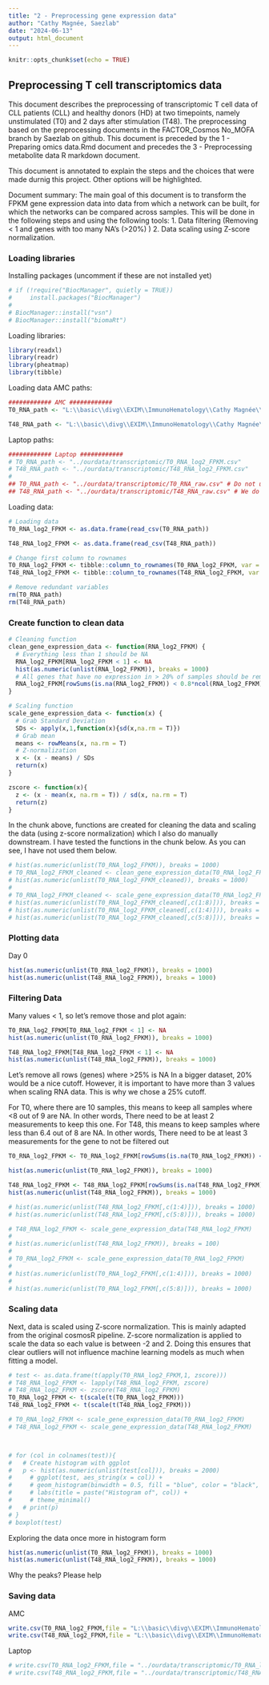 ```yaml
---
title: "2 - Preprocessing gene expression data"
author: "Cathy Magnée, Saezlab"
date: "2024-06-13"
output: html_document
---
```


```r
knitr::opts_chunk$set(echo = TRUE)
```

## Preprocessing T cell transcriptomics data

This document describes the preprocessing of transcriptomic T cell data of CLL patients (CLL) and healthy donors (HD) at two timepoints, namely unstimulated (T0) and 2 days after stimulation (T48).
The preprocessing based on the preprocessing documents in the FACTOR_Cosmos No_MOFA branch by Saezlab on github. This document is preceded by the 1 - Preparing omics data.Rmd document and precedes the 3 - Preprocessing metabolite data R markdown document. 

This document is annotated to explain the steps and the choices that were made durnig this project. Other options will be highlighted. 

Document summary:
The main goal of this document is to transform the FPKM gene expression data into data from which a network can be built, for which the networks can be compared across samples. This will be done in the following steps and using the following tools:
1. Data filtering (Removing < 1 and genes with too many NA's (>20%) )
2. Data scaling using Z-score normalization.  

### Loading libraries

Installing packages (uncomment if these are not installed yet)
```r
# if (!require("BiocManager", quietly = TRUE))
#     install.packages("BiocManager")
# 
# BiocManager::install("vsn")
# BiocManager::install("biomaRt")

```

Loading libraries:
```r
library(readxl)
library(readr)
library(pheatmap)
library(tibble)
```

Loading data
AMC paths:
```r
############ AMC ############  
T0_RNA_path <- "L:\\basic\\divg\\EXIM\\ImmunoHematology\\Cathy Magnée\\Data\\CD3_HDvsCLL\\Transcriptomic\\T0_RNA_log2_FPKM.csv"

T48_RNA_path <- "L:\\basic\\divg\\EXIM\\ImmunoHematology\\Cathy Magnée\\Data\\CD3_HDvsCLL\\Transcriptomic\\T48_RNA_log2_FPKM.csv"

```
Laptop paths:
```r
############ Laptop ############ 
# T0_RNA_path <- "../ourdata/transcriptomic/T0_RNA_log2_FPKM.csv"
# T48_RNA_path <- "../ourdata/transcriptomic/T48_RNA_log2_FPKM.csv"
# 
## T0_RNA_path <- "../ourdata/transcriptomic/T0_RNA_raw.csv" # Do not use these?
## T48_RNA_path <- "../ourdata/transcriptomic/T48_RNA_raw.csv" # We do not use these

```

Loading data:
```r

# Loading data
T0_RNA_log2_FPKM <- as.data.frame(read_csv(T0_RNA_path))

T48_RNA_log2_FPKM <- as.data.frame(read_csv(T48_RNA_path))

# Change first column to rownames
T0_RNA_log2_FPKM <- tibble::column_to_rownames(T0_RNA_log2_FPKM, var = "...1")
T48_RNA_log2_FPKM <- tibble::column_to_rownames(T48_RNA_log2_FPKM, var = "...1")

# Remove redundant variables
rm(T0_RNA_path)
rm(T48_RNA_path)

```

### Create function to clean data

```r
# Cleaning function
clean_gene_expression_data <- function(RNA_log2_FPKM) {
  # Everything less than 1 should be NA
  RNA_log2_FPKM[RNA_log2_FPKM < 1] <- NA 
  hist(as.numeric(unlist(RNA_log2_FPKM)), breaks = 1000)
  # All genes that have no expression in > 20% of samples should be removed
  RNA_log2_FPKM[rowSums(is.na(RNA_log2_FPKM)) < 0.8*ncol(RNA_log2_FPKM),]
}

# Scaling function
scale_gene_expression_data <- function(x) {
  # Grab Standard Deviation
  SDs <- apply(x,1,function(x){sd(x,na.rm = T)})
  # Grab mean
  means <- rowMeans(x, na.rm = T)
  # Z-normalization 
  x <- (x - means) / SDs
  return(x)
}

zscore <- function(x){
  z <- (x - mean(x, na.rm = T)) / sd(x, na.rm = T)
  return(z)
}

```

In the chunk above, functions are created for cleaning the data and scaling the data (using z-score normalization) which I also do manually downstream. I have tested the functions in the chunk below. As you can see, I have not used them below. 
```r
# hist(as.numeric(unlist(T0_RNA_log2_FPKM)), breaks = 1000)
# T0_RNA_log2_FPKM_cleaned <- clean_gene_expression_data(T0_RNA_log2_FPKM)
# hist(as.numeric(unlist(T0_RNA_log2_FPKM_cleaned)), breaks = 1000)
# 
# T0_RNA_log2_FPKM_cleaned <- scale_gene_expression_data(T0_RNA_log2_FPKM_cleaned)
# hist(as.numeric(unlist(T0_RNA_log2_FPKM_cleaned[,c(1:8)])), breaks = 1000)
# hist(as.numeric(unlist(T0_RNA_log2_FPKM_cleaned[,c(1:4)])), breaks = 1000)
# hist(as.numeric(unlist(T0_RNA_log2_FPKM_cleaned[,c(5:8)])), breaks = 1000)

```


### Plotting data

Day 0
```r
hist(as.numeric(unlist(T0_RNA_log2_FPKM)), breaks = 1000)
hist(as.numeric(unlist(T48_RNA_log2_FPKM)), breaks = 1000)

```

### Filtering Data
Many values < 1, so let's remove those and plot again:
```r

T0_RNA_log2_FPKM[T0_RNA_log2_FPKM < 1] <- NA
hist(as.numeric(unlist(T0_RNA_log2_FPKM)), breaks = 1000) 

T48_RNA_log2_FPKM[T48_RNA_log2_FPKM < 1] <- NA
hist(as.numeric(unlist(T48_RNA_log2_FPKM)), breaks = 1000) 
```

Let's remove all rows (genes) where >25% is NA
In a bigger dataset, 20% would be a nice cutoff. However, it is important to have more than 3 values when scaling RNA data. This is why we chose a 25% cutoff. 

For T0, where there are 10 samples, this means to keep all samples where <8 out of 9 are NA. In other words, There need to be at least 2 measurements to keep this one. 
For T48, this means to keep samples where less than 6.4 out of 8 are NA. In other words, There need to be at least 3 measurements for the gene to not be filtered out

```r
T0_RNA_log2_FPKM <- T0_RNA_log2_FPKM[rowSums(is.na(T0_RNA_log2_FPKM)) < 0.75*ncol(T0_RNA_log2_FPKM),]

hist(as.numeric(unlist(T0_RNA_log2_FPKM)), breaks = 1000) 

T48_RNA_log2_FPKM <- T48_RNA_log2_FPKM[rowSums(is.na(T48_RNA_log2_FPKM)) < 0.75*ncol(T48_RNA_log2_FPKM),]
hist(as.numeric(unlist(T48_RNA_log2_FPKM)), breaks = 1000) 

# hist(as.numeric(unlist(T48_RNA_log2_FPKM[,c(1:4)])), breaks = 1000)
# hist(as.numeric(unlist(T48_RNA_log2_FPKM[,c(5:8)])), breaks = 1000)

# T48_RNA_log2_FPKM <- scale_gene_expression_data(T48_RNA_log2_FPKM)
# 
# hist(as.numeric(unlist(T48_RNA_log2_FPKM)), breaks = 100)
# 
# T0_RNA_log2_FPKM <- scale_gene_expression_data(T0_RNA_log2_FPKM)
# 
# hist(as.numeric(unlist(T0_RNA_log2_FPKM[,c(1:4)])), breaks = 1000)
# 
# hist(as.numeric(unlist(T0_RNA_log2_FPKM[,c(5:8)])), breaks = 1000)


```

### Scaling data
Next, data is scaled using Z-score normalization. This is mainly adapted from the original cosmosR pipeline. Z-score normalization is applied to scale the data so each value is between -2 and 2. Doing this ensures that clear outliers will not influence machine learning models as much when fitting a model. 

```r

# test <- as.data.frame(t(apply(T0_RNA_log2_FPKM,1, zscore)))
# T48_RNA_log2_FPKM <- lapply(T48_RNA_log2_FPKM, zscore)
# T48_RNA_log2_FPKM <- zscore(T48_RNA_log2_FPKM)
T0_RNA_log2_FPKM <- t(scale(t(T0_RNA_log2_FPKM)))
T48_RNA_log2_FPKM <- t(scale(t(T48_RNA_log2_FPKM)))

# T0_RNA_log2_FPKM <- scale_gene_expression_data(T0_RNA_log2_FPKM)
# T48_RNA_log2_FPKM <- scale_gene_expression_data(T48_RNA_log2_FPKM)



# for (col in colnames(test)){
#   # Create histogram with ggplot
#   p <- hist(as.numeric(unlist(test[col])), breaks = 2000)
#     # ggplot(test, aes_string(x = col)) +
#     # geom_histogram(binwidth = 0.5, fill = "blue", color = "black", alpha = 0.7) +
#     # labs(title = paste("Histogram of", col)) +
#     # theme_minimal()
#   # print(p)
# }
# boxplot(test)

```

Exploring the data once more in histogram form
```r
hist(as.numeric(unlist(T0_RNA_log2_FPKM)), breaks = 1000)
hist(as.numeric(unlist(T48_RNA_log2_FPKM)), breaks = 1000)

```

Why the peaks? Please help

### Saving data
AMC
```r
write.csv(T0_RNA_log2_FPKM,file = "L:\\basic\\divg\\EXIM\\ImmunoHematology\\Cathy Magnée\\Data\\CD3_HDvsCLL\\Transcriptomic\\T0_RNA_log2_FPKM_cleaned.csv")
write.csv(T48_RNA_log2_FPKM,file = "L:\\basic\\divg\\EXIM\\ImmunoHematology\\Cathy Magnée\\Data\\CD3_HDvsCLL\\Transcriptomic\\T48_RNA_log2_FPKM_cleaned.csv")
```

Laptop
```r
# write.csv(T0_RNA_log2_FPKM,file = "../ourdata/transcriptomic/T0_RNA_log2_FPKM_cleaned.csv")
# write.csv(T48_RNA_log2_FPKM,file = "../ourdata/transcriptomic/T48_RNA_log2_FPKM_cleaned.csv")
```


